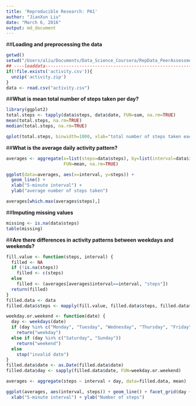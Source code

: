 ```yaml
---
title: 'Reproducible Research: PA1'
author: "JianXun Liu"
date: "March 6, 2016"
output: md_document
---
```



##**Loading and preprocessing the data**
```r
getwd()
setwd("/Users/aliu/Documents/Data_Science_Coursera/RepData_PeerAssessment1")
## ----loaddata------------------------------------------------------------
if(!file.exists('activity.csv')){
  unzip('activity.zip')
}
data <- read.csv("activity.csv")
```

##**What is mean total number of steps taken per day?**

```r
library(ggplot2)
total.steps <- tapply(data$steps, data$date, FUN=sum, na.rm=TRUE)
mean(total.steps, na.rm=TRUE)
median(total.steps, na.rm=TRUE)
```

```r
qplot(total.steps, binwidth=1000, xlab="total number of steps taken each day")
```

##**What is the average daily activity pattern?**

```r
averages <- aggregate(x=list(steps=data$steps), by=list(interval=data$interval),
                      FUN=mean, na.rm=TRUE)
```

```r
ggplot(data=averages, aes(x=interval, y=steps)) +
  geom_line() +
  xlab("5-minute interval") +
  ylab("average number of steps taken")
```


```r
averages[which.max(averages$steps),]
```

##**Imputing missing values**
```r
missing <- is.na(data$steps)
table(missing)
```


##**Are there differences in activity patterns between weekdays and weekends?**
```r
fill.value <- function(steps, interval) {
  filled <- NA
  if (!is.na(steps))
    filled <- c(steps)
  else
    filled <- (averages[averages$interval==interval, "steps"])
  return(filled)
}
filled.data <- data
filled.data$steps <- mapply(fill.value, filled.data$steps, filled.data$interval)

```


```r
weekday.or.weekend <- function(date) {
  day <- weekdays(date)
  if (day %in% c("Monday", "Tuesday", "Wednesday", "Thursday", "Friday"))
    return("weekday")
  else if (day %in% c("Saturday", "Sunday"))
    return("weekend")
  else
    stop("invalid date")
}
filled.data$date <- as.Date(filled.data$date)
filled.data$day <- sapply(filled.data$date, FUN=weekday.or.weekend)

```


```r
averages <- aggregate(steps ~ interval + day, data=filled.data, mean)
```

```r
ggplot(averages, aes(interval, steps)) + geom_line() + facet_grid(day ~ .) +
  xlab("5-minute interval") + ylab("Number of steps")
```
